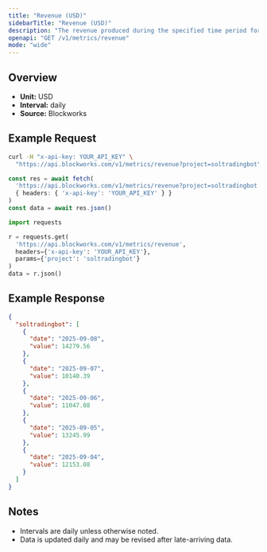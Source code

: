 ```yaml
---
title: "Revenue (USD)"
sidebarTitle: "Revenue (USD)"
description: "The revenue produced during the specified time period for given project."
openapi: "GET /v1/metrics/revenue"
mode: "wide"
---
```


## Overview

- **Unit:** USD
- **Interval:** daily
- **Source:** Blockworks

## Example Request

<CodeGroup>

```bash cURL
curl -H "x-api-key: YOUR_API_KEY" \
  "https://api.blockworks.com/v1/metrics/revenue?project=soltradingbot"
```

```typescript TypeScript
const res = await fetch(
  'https://api.blockworks.com/v1/metrics/revenue?project=soltradingbot',
  { headers: { 'x-api-key': 'YOUR_API_KEY' } }
)
const data = await res.json()
```

```python Python
import requests

r = requests.get(
  'https://api.blockworks.com/v1/metrics/revenue',
  headers={'x-api-key': 'YOUR_API_KEY'},
  params={'project': 'soltradingbot'}
)
data = r.json()
```

</CodeGroup>

## Example Response

```json
{
  "soltradingbot": [
    {
      "date": "2025-09-08",
      "value": 14279.56
    },
    {
      "date": "2025-09-07",
      "value": 10140.39
    },
    {
      "date": "2025-09-06",
      "value": 11047.08
    },
    {
      "date": "2025-09-05",
      "value": 13245.99
    },
    {
      "date": "2025-09-04",
      "value": 12153.08
    }
  ]
}
```

## Notes
- Intervals are daily unless otherwise noted.
- Data is updated daily and may be revised after late-arriving data.
